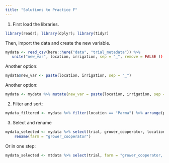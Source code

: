 ```yaml
---
title: "Solutions to Practice F"
---
```



(@) First load the libraries. 
 
 ```r
 library(readr); library(dplyr); library(tidyr)
 ```

 Then, import the data and create the new variable. 

 ```r
mydata <- read_csv(here::here("data", "trial_metadata")) %>%
    unite("new_var", location, irrigation, sep = "_", remove = FALSE ))
 ```

 Another option:

 ```r
mydata$new_var <- paste(location, irrigation, sep = "_")
 ```

 Another option: 

 ```r
mydata <- mydata %>% mutate(new_var = paste(location, irrigation, sep = "_"))
 ```

(@) Filter and sort:

```r
mydata_filtered <- mydata %>% filter(location == "Parma") %>% arrange(planting_date)
```

(@) Select and rename

```r
mydata_selected <- mydata %>% select(trial, grower_cooperator, location, year) %>%
    rename(farm = "grower_cooperator")
```

Or in one step:

```r
mydata_selected <- mtdata %>% select(trial, farm = "grower_cooperator, location, year)
```

